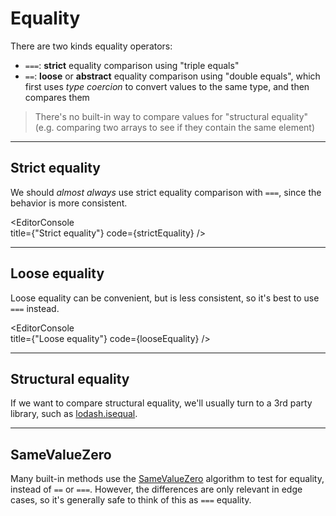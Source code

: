 
# Equality

There are two kinds equality operators:

- `===`: **strict** equality comparison using "triple equals"
- `==`: **loose** or **abstract** equality comparison using "double equals", which first uses _type coercion_ to convert values to the same type, and then compares them

> There's no built-in way to compare values for "structural equality" (e.g. comparing two arrays to see if they contain the same element)

---

## Strict equality

We should _almost always_ use strict equality comparison with `===`, since the behavior is more consistent.

<EditorConsole   
  title={"Strict equality"}
  code={strictEquality}
/>

---

## Loose equality

Loose equality can be convenient, but is less consistent, so it's best to use `===` instead.

<EditorConsole   
  title={"Loose equality"}
  code={looseEquality}
/>

---

## Structural equality

If we want to compare structural equality, we'll usually turn to a 3rd party library, such as [lodash.isequal](https://www.npmjs.com/package/lodash.isequal). 

---

## SameValueZero

Many built-in methods use the [SameValueZero](https://developer.mozilla.org/en-US/docs/Web/JavaScript/Equality_comparisons_and_sameness#Same-value-zero_equality) algorithm to test for equality, instead of `==` or `===`. However, the differences are only relevant in edge cases, so it's generally safe to think of this as `===` equality.